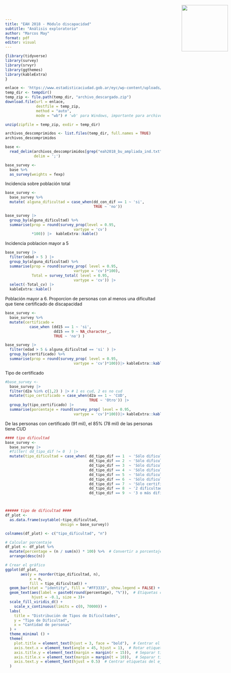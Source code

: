 ```yaml
---
title: "EAH 2018 - Módulo discapacidad"
subtitle: "Análisis exploratorio"
author: "Marcos May"
format: pdf
editor: visual
---
```


::: {style="position: absolute; top: 10px; right: 10px;"}
<img src="https://www.estadisticaciudad.gob.ar/eyc/wp-content/uploads/2024/07/logo-BA-Azul.png" width="150"/>
:::

```r
{library(tidyverse)
library(survey)
library(srvyr)
library(ggthemes)
library(kableExtra)
}
```

```r
enlace <- 'https://www.estadisticaciudad.gob.ar/eyc/wp-content/uploads/2019/12/eah2018_bu_ampliada.zip'
temp_dir <- tempdir()
temp_zip <- file.path(temp_dir, "archivo_descargado.zip")
download.file(url = enlace, 
              destfile = temp_zip, 
              method = "auto", 
              mode = "wb") # 'wb' para Windows, importante para archivos binarios

unzip(zipfile = temp_zip, exdir = temp_dir)

archivos_descomprimidos <- list.files(temp_dir, full.names = TRUE)
archivos_descomprimidos

base <- 
  read_delim(archivos_descomprimidos[grep("eah2018_bu_ampliada_ind.txt", archivos_descomprimidos)],
             delim = ';')

base_survey <- 
  base %>%
  as_survey(weights = fexp)
```

Incidencia sobre población total

```r

base_survey <- 
  base_survey %>%
  mutate( alguna_dificultad = case_when(dd_con_dif == 1 ~ 'si',
                                        TRUE ~ 'no')) 

base_survey |> 
  group_by(alguna_dificultad) %>%
  summarise(prop = round(survey_prop(level = 0.95, 
                               vartype = 'cv')
            *100)) |>  kableExtra::kable()

```

Incidencia poblacion mayor a 5

```r

base_survey |> 
  filter(edad > 5 ) |> 
  group_by(alguna_dificultad) %>%
  summarise(prop = round(survey_prop( level = 0.95, 
                               vartype = 'cv')*100),
            Total = survey_total( level = 0.95, 
                               vartype = 'cv')) |>
  select(-Total_cv) |> 
  kableExtra::kable()
```

Población mayor a 6. Proporcion de personas con al menos una dificultad que tiene certificado de discapacidad

```r

base_survey <- 
  base_survey %>%
  mutate(certificado = 
           case_when (dd15 == 1 ~ 'si',
                      dd15 == 9 ~ NA_character_,
                      TRUE ~ 'no') )

base_survey |> 
  filter(edad > 5 & alguna_dificultad == 'si' ) |> 
  group_by(certificado) %>%
  summarise(prop = round(survey_prop( level = 0.95, 
                               vartype = 'cv')*100))|> kableExtra::kable()

```

Tipo de certificado

```r
#base_survey <- 
  base_survey |> 
  filter(d2a %in% c(1,2) ) |> # 1 es cud, 2 es no cud
  mutate(tipo_certificado = case_when(d2a == 1 ~ 'CUD',
                                      TRUE ~ 'Otro')) |> 
  group_by(tipo_certificado) |> 
  summarise(porcentaje = round(survey_prop( level = 0.95, 
                               vartype = 'cv')*100))|> kableExtra::kable()

```

De las personas con certificado (91 mil), el 85% (78 mil) de las personas tiene CUD

```r

#### tipo dificultad
base_survey <- 
  base_survey |> 
  #filter( dd_tipo_dif != 0  ) |> 
  mutate(tipo_dificultad = case_when( dd_tipo_dif == 1  ~ 'Sólo dificultad motora',
                                      dd_tipo_dif == 2  ~ 'Sólo dificultad visual',
                                      dd_tipo_dif == 3  ~ 'Sólo dificultad auditiva',
                                      dd_tipo_dif == 4  ~ 'Sólo dificultad del habla y comunicación',
                                      dd_tipo_dif == 5  ~ 'Sólo dificultad mental cognitiva',
                                      dd_tipo_dif == 6  ~ 'Sólo dificultad del cuidado de sí mismo',
                                      dd_tipo_dif == 7  ~ 'Sólo certificado de discapacidad',
                                      dd_tipo_dif == 8  ~ '2 dificultades',
                                      dd_tipo_dif == 9  ~ '3 o más dificultades'))



###### tipo de dificultad ####
df_plot <- 
  as.data.frame(svytable(~tipo_dificultad, 
                         design = base_survey))

colnames(df_plot) <- c("tipo_dificultad", "n")

# Calcular porcentaje
df_plot <- df_plot %>%
  mutate(percentage = (n / sum(n)) * 100) %>%  # Convertir a porcentaje
  arrange(desc(n))

# Crear el gráfico
ggplot(df_plot, 
       aes(y = reorder(tipo_dificultad, n),
           x = n, 
           fill = tipo_dificultad)) +
  geom_bar(stat = "identity", fill = "#FF3333", show.legend = FALSE) +
  geom_text(aes(label = paste0(round(percentage), "%")),  # Etiquetas con porcentaje
            hjust = -0.1, size = 3)+
  scale_fill_viridis_d() +  
    scale_x_continuous(limits = c(0, 70000)) +
  labs(
    title = "Distribución de Tipos de Dificultades",
    y = "Tipo de Dificultad",
    x = "Cantidad de personas"
  ) +
  theme_minimal () +
  theme(
    plot.title = element_text(hjust = 3, face = "bold"),  # Centrar el título
    axis.text.x = element_text(angle = 45, hjust = 1),  # Rotar etiquetas si es necesario
    axis.title.y = element_text(margin = margin(r = 15)),  # Separar título del eje Y
    axis.title.x = element_text(margin = margin(t = 10)),  # Separar título del eje X
    axis.text.y = element_text(hjust = 0.5)  # Centrar etiquetas del eje Y
  )
```
